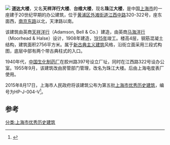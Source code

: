 [[File:道达大楼.jpg|]]
'''道达大楼'''，又名'''天祥洋行大楼'''、'''台维大楼'''，现名'''珠江大楼'''，是中国[[上海市|上海市]]的一座建于20世纪早期的办公建筑，位于[[黄浦区|黄浦区]][[外滩街道|外滩街道]][[江西中路|江西中路]]320-322号，座东面西，[[南京东路|南京东路]]以北，天津路以南。

该建筑由英商[[天祥洋行|天祥洋行]]（Adamson, Bell & Co.）建造，由英商[[马海洋行|马海洋行]]（Moorhead & Halse）设计，1908年建造，[[1915年|1915年]]竣工。楼高4层，钢筋混凝土结构，建筑面积2756平方米。属于[[新古典主义建筑|新古典主义建筑]]风格，沿街立面采用三段式构图，底层中部有两个带古典柱式的入口。

1940年代，[[中国生化制药厂|中国生化制药厂]]在胶州路397号设立厂址，同时在江西路322号设办公室。1955年9月，该建筑改由房管部门管理，改名为珠江大楼。后由上海电度表厂使用。

2015年8月17日，上海市人民政府将该建筑公布为第五批[[上海市优秀历史建筑|上海市优秀历史建筑]]，编号为HP-J-004-V<ref name="第五批批复">{{Cite web |url=http://www.shanghai.gov.cn/nw2/nw2314/nw2319/nw12344/u26aw44888.html |title=中国上海/政府信息公开/近期公开信息/市政府关于同意将新康大楼等426处建筑列为上海市第五批优秀历史建筑的批复 |accessdate=2015-09-20 |archive-date=2015-09-23 |archive-url=https://web.archive.org/web/20150923125206/http://www.shanghai.gov.cn/nw2/nw2314/nw2319/nw12344/u26aw44888.html }}</ref>。

==参考==
{{reflist}}
[[分类:上海市优秀历史建筑|分类:上海市优秀历史建筑]]
{{上海市第五批优秀历史建筑}}